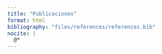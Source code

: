 ```yaml
---
title: "Publicaciones"
format: html
bibliography: "files/references/references.bib"
nocite: |
  @* 
---
```


::: {#refs}
:::

